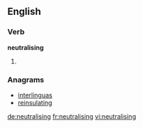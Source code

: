==English==

===Verb===
'''neutralising'''

# {{present participle of|neutralise}}

===Anagrams===
* [[interlinguas#English|interlinguas]]
* [[reinsulating#English|reinsulating]]

[[de:neutralising]]
[[fr:neutralising]]
[[vi:neutralising]]